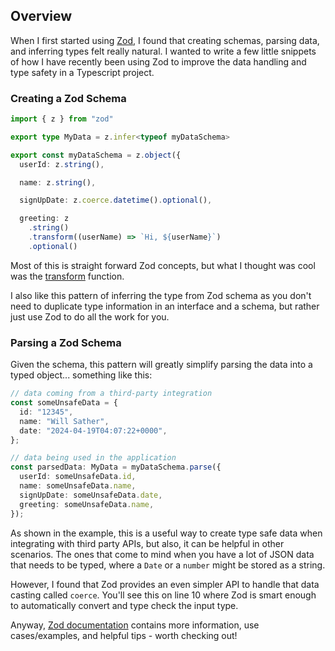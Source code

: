 

## Overview

When I first started using [Zod](https://zod.dev/), I found that creating schemas, parsing data, and inferring types felt really natural. I
wanted to write a few little snippets of how I have recently been using Zod to improve the data handling and type safety
in a Typescript project.

### Creating a Zod Schema

```ts
import { z } from "zod"

export type MyData = z.infer<typeof myDataSchema>

export const myDataSchema = z.object({
  userId: z.string(),

  name: z.string(),

  signUpDate: z.coerce.datetime().optional(),

  greeting: z
    .string()
    .transform((userName) => `Hi, ${userName}`)
    .optional()
```

Most of this is straight forward Zod concepts, but what I thought was cool was the [transform](https://zod.dev/?id=transform) function.

I also like this pattern of inferring the type from Zod schema as you don't need to duplicate type information in an interface
and a schema, but rather just use Zod to do all the work for you.

### Parsing a Zod Schema

Given the schema, this pattern will greatly simplify parsing the data into a typed object... something like this:

```ts
// data coming from a third-party integration
const someUnsafeData = {
  id: "12345",
  name: "Will Sather",
  date: "2024-04-19T04:07:22+0000",
};

// data being used in the application
const parsedData: MyData = myDataSchema.parse({
  userId: someUnsafeData.id,
  name: someUnsafeData.name,
  signUpDate: someUnsafeData.date,
  greeting: someUnsafeData.name,
});
```

As shown in the example, this is a useful way to create type safe data when integrating with third party APIs, but also, it can be
helpful in other scenarios. The ones that come to mind when you have a lot of JSON data that needs to be typed, where a `Date` or
a `number` might be stored as a string.

However, I found that Zod provides an even simpler API to handle that data casting called `coerce`. You'll see this on line 10
where Zod is smart enough to automatically convert and type check the input type.

Anyway, [Zod documentation](https://zod.dev/) contains more information, use cases/examples, and helpful tips - worth checking out!
